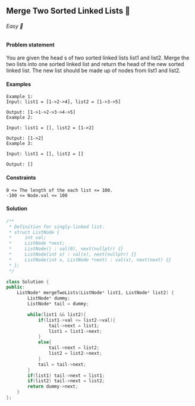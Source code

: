 ## Merge Two Sorted Linked Lists 🎯

###### Easy 🤔

#### Problem statement
You are given the head
s of two sorted linked lists list1 and list2.
Merge the two lists into one sorted linked list and return the head of the new sorted linked list.
The new list should be made up of nodes from list1 and list2.

#### Examples
```
Example 1:
Input: list1 = [1->2->4], list2 = [1->3->5]

Output: [1->1->2->3->4->5]
Example 2:

Input: list1 = [], list2 = [1->2]

Output: [1->2]
Example 3:

Input: list1 = [], list2 = []

Output: []
```
#### Constraints
```
0 <= The length of the each list <= 100.
-100 <= Node.val <= 100
```
#### Solution
```cpp
/**
 * Definition for singly-linked list.
 * struct ListNode {
 *     int val;
 *     ListNode *next;
 *     ListNode() : val(0), next(nullptr) {}
 *     ListNode(int x) : val(x), next(nullptr) {}
 *     ListNode(int x, ListNode *next) : val(x), next(next) {}
 * };
 */

class Solution {
public:
    ListNode* mergeTwoLists(ListNode* list1, ListNode* list2) {
        ListNode* dummy;
        ListNode* tail = dummy;

        while(list1 && list2){
            if(list1->val <= list2->val){
                tail->next = list1;
                list1 = list1->next;
            }
            else{
                tail->next = list2;
                list2 = list2->next;
            }
            tail = tail->next;
        }
        if(list1) tail->next = list1;
        if(list2) tail->next = list2;
        return dummy->next;
    }
};
```